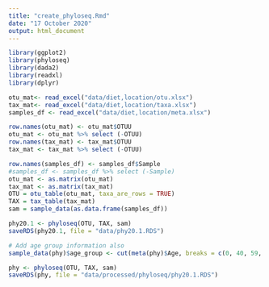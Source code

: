```yaml
---
title: "create_phyloseq.Rmd"
date: "17 October 2020"
output: html_document
---
```


```r
library(ggplot2)
library(phyloseq)
library(dada2)
library(readxl)
library(dplyr)

otu_mat<- read_excel("data/diet,location/otu.xlsx")
tax_mat<- read_excel("data/diet,location/taxa.xlsx")
samples_df <- read_excel("data/diet,location/meta.xlsx")

row.names(otu_mat) <- otu_mat$OTUU
otu_mat <- otu_mat %>% select (-OTUU)
row.names(tax_mat) <- tax_mat$OTUU
tax_mat <- tax_mat %>% select (-OTUU) 

row.names(samples_df) <- samples_df$Sample
#samples_df <- samples_df %>% select (-Sample) 
otu_mat <- as.matrix(otu_mat)
tax_mat <- as.matrix(tax_mat)
OTU = otu_table(otu_mat, taxa_are_rows = TRUE)
TAX = tax_table(tax_mat)
sam = sample_data(as.data.frame(samples_df))

phy20.1 <- phyloseq(OTU, TAX, sam)
saveRDS(phy20.1, file = "data/phy20.1.RDS")

# Add age group information also
sample_data(phy)$age_group <- cut(meta(phy)$Age, breaks = c(0, 40, 59, Inf), labels = c("adult", "middle_age", "elderly"))

phy <- phyloseq(OTU, TAX, sam)
saveRDS(phy, file = "data/processed/phyloseq/phy20.1.RDS")
``````


